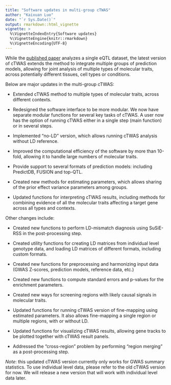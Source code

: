 ```yaml
---
title: "Software updates in multi-group cTWAS"
author: "Kaixuan Luo"
date: "`r Sys.Date()`"
output: rmarkdown::html_vignette
vignette: >
  %\VignetteIndexEntry{Software updates}
  %\VignetteEngine{knitr::rmarkdown}
  %\VignetteEncoding{UTF-8}
---
```



While the [published paper](https://doi.org/10.1038/s41588-023-01648-9) analyzes a single eQTL dataset, the latest version of cTWAS extends the method to integrate multiple groups of prediction models, allowing for joint analysis of multiple types of molecular traits, across potentially different tissues, cell types or conditions.

Below are major updates in the multi-group cTWAS:

- Extended cTWAS method to multiple types of molecular traits, across different contexts. 

- Redesigned the software interface to be more modular. We now have separate modular functions for several key tasks of cTWAS. A user now has the option of running cTWAS either in a single step (main function) or in several steps.  

- Implemented "no-LD" version, which allows running cTWAS analysis without LD reference.

- Improved the computational efficiency of the software by more than 10-fold, allowing it to handle large numbers of molecular traits. 

- Provide support to several formats of prediction models: including PredictDB, FUSION and top-QTL.  

- Created new methods for estimating parameters, which allows sharing of the prior effect variance parameters among groups.

- Updated functions for interpreting cTWAS results, including methods for combining evidence of all the molecular traits affecting a target gene across all types and contexts. 

Other changes include: 

- Created new functions to perform LD-mismatch diagnosis using SuSiE-RSS in the post-processing step. 

- Created utility functions for creating LD matrices from individual level genotype data, and loading LD matrices of different formats, including custom formats. 

- Created new functions for preprocessing and harmonizing input data (GWAS Z-scores, prediction models, reference data, etc.)

- Created new functions to compute standard errors and p-values for the enrichment parameters.

- Created new ways for screening regions with likely causal signals in molecular traits. 

- Updated functions for running cTWAS version of fine-mapping using estimated parameters. It also allows fine-mapping a single region or multiple regions, with or without LD. 

- Updated functions for visualizing cTWAS results, allowing gene tracks to be plotted together with cTWAS result panels.

- Addressed the “cross-region” problem by performing “region merging” as a post-processing step.

*Note*: this updated cTWAS version currently only works for GWAS summary statistics. To use individual level data, please refer to the old cTWAS version for now. We will release a new version that will work with individual level data later. 


